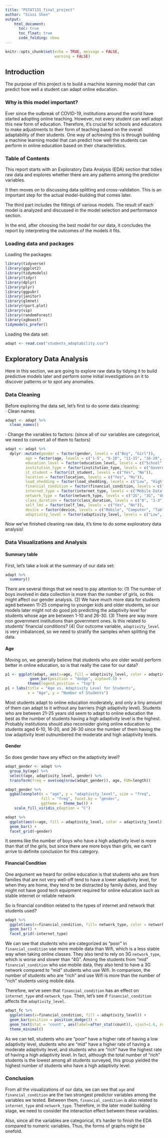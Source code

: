 ```yaml
---
title: "PSTAT131_final_project"
author: "Sissi Shen"
output:
    html_document:
      toc: true
      toc_float: true
      code_folding: show
---
```


```r
knitr::opts_chunk$set(echo = TRUE, message = FALSE,
                      warning = FALSE)
```

## Introduction

The purpose of this project is to build a machine learning model that can predict how well a student can adapt online education.

### Why is this model important?
Ever since the outbreak of COVID-19, institutions around the world have started adopting online teaching. However, not every student can well adopt this new form of education. Therefore, it's crucial for schools and educators to make adjustments to their form of teaching based on the overall adaptability of their students. One way of achieving this is through building a machine learning model that can predict how well the students can perform in online education based on their characteristics. 

### Table of Contents
This report starts with an Exploratory Data Analysis (EDA) section that tidies raw data and explores whether there are any patterns among the predictor variables. \

It then moves on to discussing data splitting and cross-validation. This is an important step for the actual model-building that comes later.\

The third part includes the fittings of various models. The result of each model is analyzed and discussed in the model selection and performance section. \

In the end, after choosing the best model for our data, it concludes the report by interpreting the outcomes of the models it fits. 


### Loading data and packages
Loading the packages:\
```r
library(tidyverse)
library(ggplot2)
library(tidymodels)
library(tidyr)
library(dplyr)
library(plyr)
library(ggpubr)
library(janitor)
library(glmnet)
library(rpart.plot)
library(vip)
library(randomForest)
library(xgboost)
tidymodels_prefer()
```

Loading the data set:\
```r
adapt <- read.csv("students_adaptability.csv")
```

## Exploratory Data Analysis

Here in this section, we are going to explore raw data by tidying it to build predictive models later and perform some initial investigations on it to discover patterns or to spot any anomalies.\

### Data Cleaning
Before exploring the data set, let's first to do some data cleaning:\
  · Clean names\
```r
adapt <- adapt %>%
  clean_names()
```
 
  · Change the variables to factors: (since all of our variables are categorical, we need to convert all of them to factors)\
```r
adapt <- adapt %>%
  dplyr::mutate(gender = factor(gender, levels = c("Boy", "Girl")), 
         age = factor(age, levels = c("1-5", "6-10", "11-15", "16-20", "21-25", "26-30")), 
         education_level = factor(education_level, levels = c("School", "College", "University")),
         institution_type = factor(institution_type, levels = c("Government", "Non Government")),
         it_student = factor(it_student, levels = c("Yes", "No")), 
         location = factor(location, levels = c("Yes", "No")), 
         load_shedding = factor(load_shedding, levels = c("Low", "High")), 
         financial_condition = factor(financial_condition, levels = c("Poor", "Mid", "Rich")), 
         internet_type = factor(internet_type, levels = c("Mobile Data", "Wifi")), 
         network_type = factor(network_type, levels = c("2G", "3G", "4G")), 
         class_duration = factor(class_duration, levels = c("0", "1-3", "3-6")), 
         self_lms = factor(self_lms, levels = c("Yes", "No")), 
         device = factor(device, levels = c("Mobile", "Computer", "Tab")), 
         adaptivity_level = factor(adaptivity_level, levels = c("Low", "Moderate", "High")))
```

Now we've finished cleaning raw data, it's time to do some exploratory data analysis!\

### Data Visualizations and Analysis

#### Summary table
First, let's take a look at the summary of our data set:\

```r
adapt %>%
  summary()
```
There are several things that we need to pay attention to: 
  (1) The number of boys involved in data collection is more than the number of girls, so this might affect our gender analysis. 
  (2) We have much more data for students aged between 11-25 comparing to younger kids and older students, so our models later might not do good job predicting the adaptivity level for students whose age are between 1-10 and 26-30. 
  (3) There are way more non government institutions than government ones. Is this related to students' financial conditions? 
  (4) Our outcome variable, `adaptivity_level` is very imbalanced, so we need to stratify the samples when splitting the data.\

#### Age
Moving on, we generally believe that students who are older would perform better in online education, so is that really the case for our data? \

```r
p1 <- ggplot(adapt, aes(x=age, fill = adaptivity_level, color = adaptivity_level)) + 
           geom_bar(position = "dodge", alpha=0.5) + 
          theme(legend.position = "top")
p1 + labs(title = "Age vs. Adaptivity Level for Students", 
          x = "Age", y = "Number of Students")
```
Most students adapt to online education moderately, and only a tiny amount of them can adapt to it without any barriers (high adaptivity level). Students who are between 21-25 years old seem to adapt to online education the best as the number of students having a high adaptivity level is the highest. Probably institutions should also reconsider giving online education to students aged 6-10, 16-20, and 26-30 since the number of them having the low adaptivity level outnumbered the moderate and high adaptivity levels.\

#### Gender
So does gender have any effect on the adaptivity level?\

```r
adapt_gender <- adapt %>%
  group_by(age) %>%
  select(age, adaptivity_level, gender) %>%
  transform(freq = ave(seq(nrow(adapt_gender)), age, FUN=length))
```

```r
adapt_gender %>%
  ggballoonplot(x = "age", y = "adaptivity_level", size = "freq", 
                fill = "freq", facet.by = "gender", 
                ggtheme = theme_bw()) + 
    scale_fill_viridis_c(option = "C")
```

```r
adapt %>%
  ggplot(aes(x=age, fill = adaptivity_level, color = adaptivity_level)) + 
  geom_bar() + 
  facet_grid(~gender)
```
It seems like the number of boys who have a high adaptivity level is more than that of the girls, but since there are more boys than girls, we can't arrive to definite conclusion for this category.\

#### Financial Condition

One argument we heard for online education is that students who are from families that are not very well-off tend to have a lower adaptivity level, for when they are home, they tend to be distracted by family duties, and they might not have good tech equipment required for online education such as stable internet or reliable network\

So is financial condition related to the types of internet and network that students used?\

```r
adapt %>%
  ggplot(aes(x=financial_condition, fill= network_type, color = network_type)) + 
  geom_bar() +
  facet_grid(~internet_type)
```
We can see that students who are categorized as "poor" in `financial_condition` use more mobile data than Wifi, which is a less stable way when taking online classes. They also tend to rely on 3G `network_type`, which is worse and slower than "4G". Among the students from "mid" `financial_condition` who use mobile data, they also tend to have a 3G network compared to "mid" students who use Wifi. In comparison, the number of students who are "rich" and use Wifi is more than the number of "rich" students using mobile data.\   

Therefore, we've seen that `financial_condition` has an effect on `internet_type` and `network_type`. Then, let's see if `financial_condition` affects the `adaptivity_level`.\

```r
adapt_fc %>%
  ggplot(aes(x=financial_condition, fill = adaptivity_level)) + 
  geom_bar(position = position_dodge()) + 
  geom_text(stat = 'count', aes(label=after_stat(count)), vjust=1.6, color="white", position = position_dodge(0.9), size=3.5)+
  theme_minimal()
```
As we can tell, students who are "poor" have a higher rate of having a low adaptivity level, students who are "mid" have a higher rate of having a moderate adaptivity level, and students who are "rich" have the highest rate of having a high adaptivity level. In fact, although the total number of "rich" students is the lowest among all students surveyed, this group yielded the highest number of students who have a high adaptivity level.\

### Conclusion
From all the visualizations of our data, we can see that `age` and `financial_condition` are the two strongest predictor variables among the variables we tested. Between them, `financial_condition` is also related to `internet_type` and `network_type`. Therefore, in the later model building stage, we need to consider the interaction effect between these variables.\ 

Also, since all the variables are categorical, it's harder to finish the EDA compared to numeric variables. Thus, the forms of graphs might be onefold.\ 